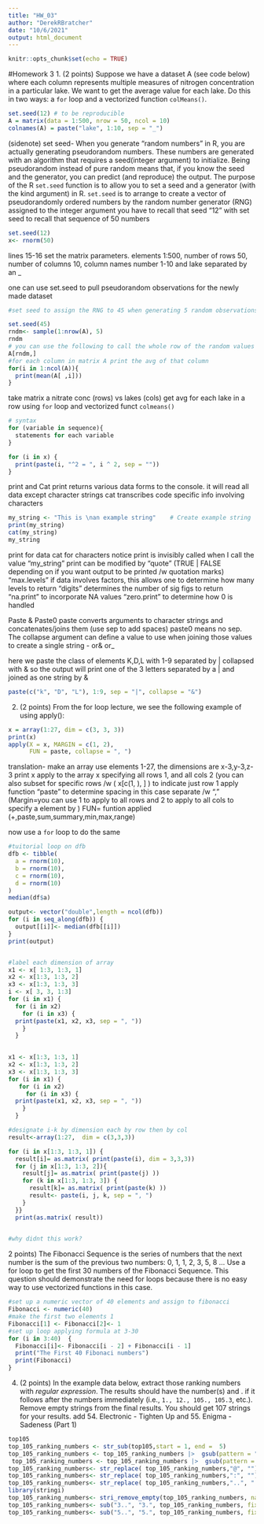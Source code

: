 ```yaml
---
title: "HW_03"
author: "DerekRBratcher"
date: "10/6/2021"
output: html_document
---
```


```r
knitr::opts_chunk$set(echo = TRUE)
```
#Homework 3
1. (2 points) Suppose we have a dataset A (see code below) where each column represents multiple measures of nitrogen concentration in a particular lake. We want to get the average value for each lake. Do this in two ways: a `for` loop and a vectorized function `colMeans()`.
```r
set.seed(12) # to be reproducible
A = matrix(data = 1:500, nrow = 50, ncol = 10)
colnames(A) = paste("lake", 1:10, sep = "_")
```
(sidenote) set seed- When you generate “random numbers” in R, you are actually generating pseudorandom numbers. These numbers are generated with an algorithm that requires a seed(integer argument) to initialize. Being pseudorandom instead of pure random means that, if you know the seed and the generator, you can predict (and reproduce) the output.
The purpose of the R `set.seed` function is to allow you to set a seed and a generator (with the kind argument) in R.
`set.seed` is to arrange to create a vector of pseudorandomly ordered numbers by the random number generator (RNG) assigned to the integer argument
you have to recall that seed "12" with set seed to recall that sequence of 50 numbers
```r
set.seed(12)
x<- rnorm(50)
```
lines 15-16 set the matrix parameters. elements 1:500, number of rows 50, number of columns 10, column names number 1-10 and lake separated by an _

one can use set.seed to pull pseudorandom observations for the newly made dataset
```r
#set seed to assign the RNG to 45 when generating 5 random observations from dataset A 

set.seed(45)
rndm<- sample(1:nrow(A), 5)
rndm
# you can use the following to call the whole row of the random values
A[rndm,]
#for each column in matrix A print the avg of that column 
for(i in 1:ncol(A)){
  print(mean(A[ ,i]))
}

```
take matrix a nitrate conc (rows) vs lakes (cols) get avg for each lake in a row using `for` loop and vectorized funct `colmeans()`

```r
# syntax
for (variable in sequence){
  statements for each variable
}

for (i in x) {
  print(paste(i, "^2 = ", i ^ 2, sep = ""))
}
```

print and Cat
print returns various data forms to the console. it will read all data except character strings
cat transcribes code specific info involving characters

```r
my_string <- "This is \nan example string"    # Create example string
print(my_string)
cat(my_string)
my_string
```
print for data
cat for characters
notice print is invisibly called when I call the value "my_string"
print can be modified by "quote" (TRUE | FALSE depending on if you want output to be printed /w quotation marks)
"max.levels" if data involves factors, this allows one to determine how many levels to return
"digits" determines the number of sig figs to return
"na.print" to incorporate NA values
"zero.print" to determine how 0 is handled

Paste & Paste0
paste converts arguments to character strings and concatenates/joins them (use sep to add spaces) paste0 means no sep.
The collapse argument can define a value to use when joining those values to create a single string - or& or_

here we paste the class of elements K,D,L with 1-9 separated by | collapsed with & 
so the output will print one of the 3 letters separated by a | and joined as one string by &
```r
paste(c("k", "D", "L"), 1:9, sep = "|", collapse = "&")
```

2. (2 points) From the for loop lecture, we see the following example of using apply():
 
```r
x = array(1:27, dim = c(3, 3, 3))
print(x)
apply(X = x, MARGIN = c(1, 2), 
      FUN = paste, collapse = ", ")
```
translation-
make an array use elements 1-27, the dimensions are x-3,y-3,z-3
print x
apply to the array x specifying all rows 1, and all cols 2 (you can also subset for specific rows /w ( x[c(1, ), ] ) to indicate just row 1
apply function "paste" to determine spacing in this case separate /w ", "
(Margin=you can use 1 to apply to all rows and 2 to apply to all cols to specify a element by )
FUN= funtion applied (+,paste,sum,summary,min,max,range)

now use a `for` loop to do the same
```r
#tuitorial loop on dfb
dfb <- tibble(
  a = rnorm(10),
  b = rnorm(10),
  c = rnorm(10),
  d = rnorm(10)
)
median(df$a)

output<- vector("double",length = ncol(dfb))
for (i in seq_along(dfb)) {
  output[[i]]<- median(dfb[[i]])
}
print(output)


#label each dimension of array 
x1 <- x[ 1:3, 1:3, 1]
x2 <- x[1:3, 1:3, 2]
x3 <- x[1:3, 1:3, 3]
i <- x[ 3, 3, 1:3]
for (i in x1) {
  for (i in x2) 
    for (i in x3) {
  print(paste(x1, x2, x3, sep = ", "))
    }
  }
  

x1 <- x[1:3, 1:3, 1]
x2 <- x[1:3, 1:3, 2]
x3 <- x[1:3, 1:3, 3]
for (i in x1) {
   for (i in x2) 
     for (i in x3) {
  print(paste(x1, x2, x3, sep = ", "))
    }
  }


```

```r
#designate i-k by dimension each by row then by col
result<-array(1:27,  dim = c(3,3,3))

for (i in x[1:3, 1:3, 1]) {
  result[i]= as.matrix( print(paste(i), dim = 3,3,3))
  for (j in x[1:3, 1:3, 2]){
    result[j]= as.matrix( print(paste(j) ))
    for (k in x[1:3, 1:3, 3]) {
      result[k]= as.matrix( print(paste(k) ))
      result<- paste(i, j, k, sep = ", ")
    }
  }}
  print(as.matrix( result))
                     

#why didnt this work?
```

2 points) The Fibonacci Sequence is the series of numbers that the next number is the sum of the previous two numbers: 0, 1, 1, 2, 3, 5, 8 … Use a for loop to get the first 30 numbers of the Fibonacci Sequence. This question should demonstrate the need for loops because there is no easy way to use vectorized functions in this case.

```r
#set up a numeric vector of 40 elements and assign to fibonacci
Fibonacci <- numeric(40)
#make the first two elements 1
Fibonacci[1] <- Fibonacci[2]<- 1
#set up loop applying formula at 3-30
for (i in 3:40)  {
  Fibonacci[i]<- Fibonacci[i - 2] + Fibonacci[i - 1]
  print("The First 40 Fibonaci numbers")
  print(Fibonacci)
}

```
4. (2 points) In the example data below, extract those ranking numbers with _regular expression_. The results should have the number(s) and . if it follows after the numbers immediately (i.e., `1., 12., 105., 105.3`, etc.). Remove empty strings from the final results. You should get 107 strings for your results.
add 54. Electronic - Tighten Up and 55. Enigma - Sadeness (Part 1)
```r
top105
top_105_ranking_numbers <- str_sub(top105,start = 1, end =  5)
top_105_ranking_numbers <- top_105_ranking_numbers |>  gsub(pattern = "[[:alpha:]]",replacement =  " ", x = top_105_ranking_numbers)
 top_105_ranking_numbers <- top_105_ranking_numbers |>  gsub(pattern = "[[:blank:]]",replacement =  "", x = top_105_ranking_numbers)
top_105_ranking_numbers<- str_replace( top_105_ranking_numbers,"@", "")
top_105_ranking_numbers<- str_replace( top_105_ranking_numbers,":", "")
top_105_ranking_numbers<- str_replace( top_105_ranking_numbers,"..", ".")
library(stringi)
top_105_ranking_numbers<- stri_remove_empty(top_105_ranking_numbers, na_empty = FALSE)
top_105_ranking_numbers<- sub("3..", "3.", top_105_ranking_numbers, fixed = TRUE)
top_105_ranking_numbers<- sub("5..", "5.", top_105_ranking_numbers, fixed = TRUE)

```

